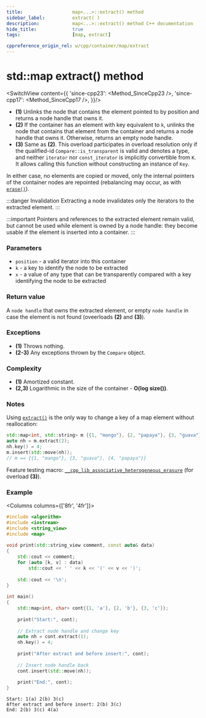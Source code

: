 ```yaml
---
title:					map<...>::extract() method
sidebar_label:			extract( )
description:			map<...>::extract() method C++ documentation
hide_title:				true
tags:					[map, extract]

cppreference_origin_rel: w/cpp/container/map/extract
---
```



<!----------------- Codes ---------------------->

<!-- extract() -->

# std::map extract() method

<SwitchView content={{
	'since-cpp23': <Method_SinceCpp23 />,
	'since-cpp17': <Method_SinceCpp17 />,
}}/>

- **(1)** Unlinks the node that contains the element pointed to by position and returns a node handle that owns it.
- **(2)** If the container has an element with key equivalent to `k`, unlinks the node that contains that element from the container and returns a node handle that owns it.
  Otherwise, returns an empty node handle.
- **(3)** Same as **(2)**. This overload participates in overload resolution only if the qualified-id `Compare::is_transparent` is valid and denotes a type,
  and neither `iterator` nor `const_iterator` is implicitly convertible from `K`. It allows calling this function without constructing an instance of `Key`.

In either case, no elements are copied or moved, only the internal pointers of the container nodes are repointed (rebalancing may occur, as with [`erase()`](/docs/std/containers/maps/map/erase)).

:::danger Invalidation
Extracting a node invalidates only the iterators to the extracted element.
:::

:::important
Pointers and references to the extracted element remain valid, but cannot be used while element is owned by a node handle: they become usable if the element is inserted into a container.
:::

### Parameters

- `position` - a valid iterator into this container
- `k` - a key to identify the node to be extracted
- `x` - a value of any type that can be transparently compared with a key identifying the node to be extracted

### Return value

A `node handle` that owns the extracted element, or empty `node handle` in case the element is not found (oveerloads **(2)** and **(3)**).

### Exceptions

 - **(1)** Throws nothing.
 - **(2-3)** Any exceptions thrown by the `Compare` object.

### Complexity

 - **(1)** Amortized constant.
 - **(2,3)** Logarithmic in the size of the container - **O(log size())**.
### Notes

Using [`extract()`](#) is the only way to change a key of a map element without reallocation:

```cpp showLineNumbers
std::map<int, std::string> m {{1, "mango"}, {2, "papaya"}, {3, "guava"}};
auto nh = m.extract(2);
nh.key() = 4;
m.insert(std::move(nh));
// m == {{1, "mango"}, {3, "guava"}, {4, "papaya"}}
```

Feature testing macro: [`__cpp_lib_associative_heterogeneous_erasure`](#) (for overload **(3)**).

### Example

<Columns columns={['8fr', '4fr']}>
<div>

```cpp title='Main.cpp' showLineNumbers
#include <algorithm>
#include <iostream>
#include <string_view>
#include <map>
 
void print(std::string_view comment, const auto& data)
{
    std::cout << comment;
    for (auto [k, v] : data)
        std::cout << ' ' << k << '(' << v << ')';
 
    std::cout << '\n';
}
 
int main()
{
    std::map<int, char> cont{{1, 'a'}, {2, 'b'}, {3, 'c'}};
 
    print("Start:", cont);
 
    // Extract node handle and change key
    auto nh = cont.extract(1);
    nh.key() = 4; 
 
    print("After extract and before insert:", cont);
 
    // Insert node handle back
    cont.insert(std::move(nh));
 
    print("End:", cont);
}
```

</div>
<div>

```plaintext title="Output"
Start: 1(a) 2(b) 3(c)
After extract and before insert: 2(b) 3(c)
End: 2(b) 3(c) 4(a)
```

</div>

</Columns>

